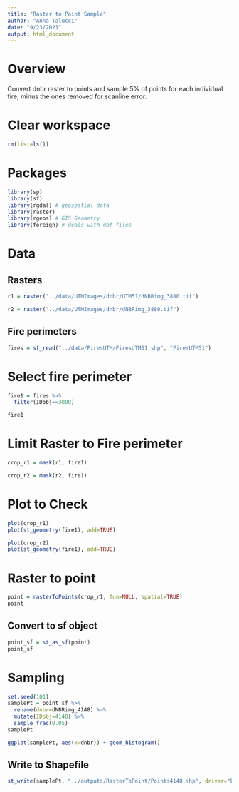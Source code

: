 ```yaml
---
title: "Raster to Point Sample"
author: "Anna Talucci"
date: "9/23/2021"
output: html_document
---
```


# Overview

Convert dnbr raster to points and sample 5% of points for each individual fire, minus the ones removed for scanline error.

# Clear workspace

```r
rm(list=ls()) 
```

# Packages

```r
library(sp)
library(sf)
library(rgdal) # geospatial data
library(raster)
library(rgeos) # GIS Geometry
library(foreign) # deals with dbf files
```

# Data
## Rasters
```r
r1 = raster("../data/UTMImages/dnbr/UTM51/dNBRimg_3880.tif")
```

```r
r2 = raster("../data/UTMImages/dnbr/dNBRimg_3880.tif")
```
## Fire perimeters 
```r
fires = st_read("../data/FiresUTM/FiresUTM51.shp", "FiresUTM51")
```

# Select fire perimeter
```r
fire1 = fires %>%
  filter(IDobj==3880)

fire1
```

# Limit Raster to Fire perimeter
```r
crop_r1 = mask(r1, fire1)
```

```r
crop_r2 = mask(r2, fire1)
```
# Plot to Check
```r
plot(crop_r1)
plot(st_geometry(fire1), add=TRUE)
```


```r
plot(crop_r2)
plot(st_geometry(fire1), add=TRUE)
```

# Raster to point
```r
point = rasterToPoints(crop_r1, fun=NULL, spatial=TRUE)
point
```


## Convert to sf object
```r
point_sf = st_as_sf(point)
point_sf
```

# Sampling

```r
set.seed(101)
samplePt = point_sf %>% 
  rename(dnbr=dNBRimg_4148) %>%
  mutate(IDobj=4148) %>%
  sample_frac(0.05)
samplePt
```


```r
ggplot(samplePt, aes(x=dnbr)) + geom_histogram() 
```



## Write  to Shapefile
```r
st_write(samplePt, "../outputs/RasterToPoint/Points4148.shp", driver="ESRI Shapefile") 
```



